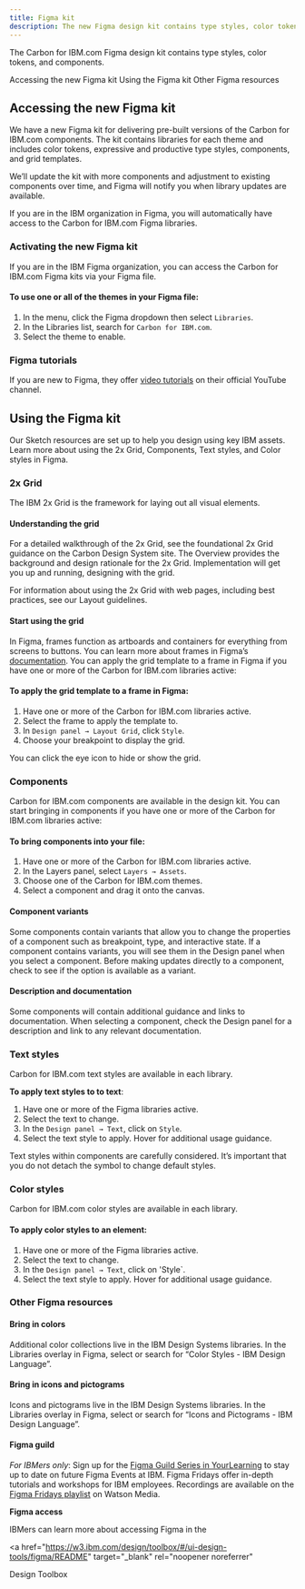 ```yaml
---
title: Figma kit
description: The new Figma design kit contains type styles, color tokens, and components.
---
```


<PageDescription>

The Carbon for IBM.com Figma design kit contains type styles, color tokens, and components.

</PageDescription>

<AnchorLinks>

<AnchorLink>Accessing the new Figma kit</AnchorLink>
<AnchorLink>Using the Figma kit</AnchorLink>
<AnchorLink>Other Figma resources</AnchorLink>

</AnchorLinks>

## Accessing the new Figma kit

<Row>
<Column  colLg={8} colMd={8} colSm={4}>

We have a new Figma kit for delivering pre-built versions of the Carbon for IBM.com components. The kit contains libraries for each theme and includes color tokens, expressive and productive type styles, components, and grid templates.

We’ll update the kit with more components and adjustment to existing components over time, and Figma will notify you when library updates are available.

If you are in the IBM organization in Figma, you will automatically have access to the Carbon for IBM.com Figma libraries.

### Activating the new Figma kit

If you are in the IBM Figma organization, you can access the Carbon for IBM.com Figma kits via your Figma file.

#### To use one or all of the themes in your Figma file:

1. In the menu, click the Figma dropdown then select `Libraries`.
2. In the Libraries list, search for `Carbon for IBM.com`.
3. Select the theme to enable.

### Figma tutorials

If you are new to Figma, they offer <a href="https://www.youtube.com/c/Figmadesign/playlists?view=50&sort=dd&shelf_id=3" target="_blank" rel="noopener noreferrer">video tutorials</a> on their official YouTube channel.

## Using the Figma kit

Our Sketch resources are set up to help you design using key IBM assets. Learn more about using the 2x Grid, Components, Text styles, and Color styles in Figma.

### 2x Grid

The IBM 2x Grid is the framework for laying out all visual elements.

#### Understanding the grid

For a detailed walkthrough of the 2x Grid, see the foundational 2x Grid guidance on the Carbon Design System site. The Overview provides the background and design rationale for the 2x Grid. Implementation will get you up and running, designing with the grid.

For information about using the 2x Grid with web pages, including best practices, see our Layout guidelines.

#### Start using the grid

In Figma, frames function as artboards and containers for everything from screens to buttons. You can learn more about frames in Figma’s <a href="https://help.figma.com/hc/en-us/articles/360041539473-Frames-in-Figma" target="_blank" rel="noopener noreferrer">documentation</a>. You can apply the grid template to a frame in Figma if you have one or more of the Carbon for IBM.com libraries active:

#### To apply the grid template to a frame in Figma:

1. Have one or more of the Carbon for IBM.com libraries active.
2. Select the frame to apply the template to.
3. In `Design panel → Layout Grid`, click `Style`.
4. Choose your breakpoint to display the grid.

You can click the eye icon to hide or show the grid.

### Components

Carbon for IBM.com components are available in the design kit. You can start bringing in components if you have one or more of the Carbon for IBM.com libraries active:

#### To bring components into your file:

1. Have one or more of the Carbon for IBM.com libraries active.
2. In the Layers panel, select `Layers → Assets`.
3. Choose one of the Carbon for IBM.com themes.
4. Select a component and drag it onto the canvas.

#### Component variants

Some components contain variants that allow you to change the properties of a component such as breakpoint, type, and interactive state. If a component contains variants, you will see them in the Design panel when you select a component. Before making updates directly to a component, check to see if the option is available as a variant.

#### Description and documentation

Some components will contain additional guidance and links to documentation. When selecting a component, check the Design panel for a description and link to any relevant documentation.

### Text styles

Carbon for IBM.com text styles are available in each library.

**To apply text styles to to text**:

1. Have one or more of the Figma libraries active.
2. Select the text to change.
3. In the `Design panel → Text`, click on `Style`.
4. Select the text style to apply. Hover for additional usage guidance.

Text styles within components are carefully considered. It’s important that you do not detach the symbol to change default styles.

### Color styles

Carbon for IBM.com color styles are available in each library.

#### To apply color styles to an element:

1. Have one or more of the Figma libraries active.
2. Select the text to change.
3. In the `Design panel → Text`, click on 'Style`.
4. Select the text style to apply. Hover for additional usage guidance.

### Other Figma resources

#### Bring in colors

Additional color collections live in the IBM Design Systems libraries. In the Libraries overlay in Figma, select or search for “Color Styles - IBM Design Language”.

#### Bring in icons and pictograms

Icons and pictograms live in the IBM Design Systems libraries. In the Libraries overlay in Figma, select or search for “Icons and Pictograms - IBM Design Language”.

#### Figma guild

_For IBMers only_: Sign up for the <a href="https://ec.yourlearning.ibm.com/w3/series/10200299" target="_blank" rel="noopener noreferrer">Figma Guild Series in YourLearning</a> to stay up to date on future Figma Events at IBM. Figma Fridays offer in-depth tutorials and workshops for IBM employees. Recordings are available on the <a href="https://secure.video.ibm.com/channel/23570833/playlist/641336" target="_blank" rel="noopener noreferrer">Figma Fridays playlist</a> on Watson Media.

</Column>

<Column colMd={2} colLg={3} offsetMd={1} offsetLg={1}>
  <Aside>

**Figma access**

IBMers can learn more about accessing Figma in the

<a
  href="https://w3.ibm.com/design/toolbox/#/ui-design-tools/figma/README"
  target="_blank"
  rel="noopener noreferrer"
>
  Design Toolbox
</a>

  </Aside>
</Column>

</Row>
